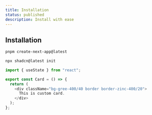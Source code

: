 ```yaml
---
title: Installation
status: published
description: Install with ease
---
```


## Installation

```bash
pnpm create-next-app@latest
```

```bash
npx shadcn@latest init
```

```js
import { useState } from "react";

export const Card = () => {
  return (
    <div className="bg-gree-400/40 border border-zinc-400/20">
      This is custom card.
    </div>
  );
};
```
